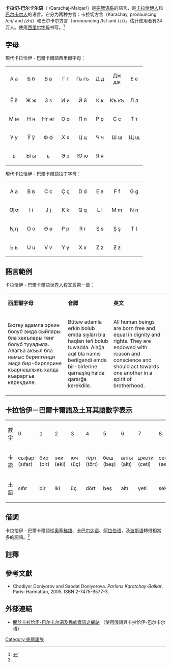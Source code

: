 {{Infobox Language
|name=卡拉恰伊-巴尔卡尔语
|nativename={{lang|ru|Къарачай-Малкъар}}<br>Qarachaj-Malqar
|familycolor=Altaic
|states=[[俄羅斯|俄羅斯]]
|region=[[卡巴爾達-巴爾卡爾共和國|卡巴爾達-巴爾卡爾共和國]]、[[卡拉恰伊-切尔克斯共和国|卡拉恰伊-切尔克斯共和国]]
|speakers=241,000
|fam1=[[突厥语系|突厥语系]]<ref>"[http://www.ethnologue.com/show_family.asp?subid=90009] {{Wayback|url=http://www.ethnologue.com/show_family.asp?subid=90009 |date=20181225063313 }} Ethnologue"</ref>
|fam2=[[欽察語支|欽察語支]]
|fam3=欽察-庫曼語組
|script=[[西里尔字母|西里尔字母]]、[[拉丁字母|拉丁字母]]
|iso2=krc|iso3=krc
|vitality=v
}}

'''卡拉切-巴尔卡尔语'''（{{lang|ru|Къарачай-Малкъар}} /Qarachaj-Malqar/）是[[突厥语系|突厥语系]]的語言，是[[卡拉恰伊人|卡拉恰伊人]]和[[巴尔卡尔人|巴尔卡尔人]]的语言。它分为两种方言：卡拉切方言（Karachay, pronouncing /ch/ and /zh/）和巴尔卡尔方言（pronouncing /ts/ and /z/）。估计使用者有24万人。使用[[西里尔字母|西里尔字母]]书写。<ref name="Compendium of the World Languages">{{cite book |url=http://books.google.com/books?id=DWAqAAAAQBAJ&pg=PA832 |title=Compendium of the World Languages |publisher=Routledge |year=2013 |authors=George L. Campbell and Gareth King |isbn=978-1-1362-5846-6 |accessdate=23 May 2014 |archive-date=2020-08-01 |archive-url=https://web.archive.org/web/20200801131608/https://books.google.com/books?id=DWAqAAAAQBAJ&pg=PA832 |dead-url=no }}</ref>

== 字母 ==
現代卡拉恰伊 - 巴爾卡爾語西里爾字母：

{| style="font-family:Arial Unicode MS; font-size:1.3em; border-color:black; border-width:1px; border-style:solid; border-collapse:collapse; background-color:#F8F8EF"
| style="width:3em; text-align:center; padding: 3px;" | А а
| style="width:3em; text-align:center; padding: 3px;" | Б б
| style="width:3em; text-align:center; padding: 3px;" | В в
| style="width:3em; text-align:center; padding: 3px;" | Г г
| style="width:3em; text-align:center; padding: 3px;" | Гъ гъ
| style="width:3em; text-align:center; padding: 3px;" | Д д
| style="width:3em; text-align:center; padding: 3px;" | Дж дж
| style="width:3em; text-align:center; padding: 3px;" | Е е
|-
| style="width:3em; text-align:center; padding: 3px;" | Ё ё
| style="width:3em; text-align:center; padding: 3px;" | Ж ж
| style="width:3em; text-align:center; padding: 3px;" | З з
| style="width:3em; text-align:center; padding: 3px;" | И и
| style="width:3em; text-align:center; padding: 3px;" | Й й
| style="width:3em; text-align:center; padding: 3px;" | К к
| style="width:3em; text-align:center; padding: 3px;" | Къ къ
| style="width:3em; text-align:center; padding: 3px;" | Л л
|-
| style="width:3em; text-align:center; padding: 3px;" | М м
| style="width:3em; text-align:center; padding: 3px;" | Н н
| style="width:3em; text-align:center; padding: 3px;" | Нг нг
| style="width:3em; text-align:center; padding: 3px;" | О о
| style="width:3em; text-align:center; padding: 3px;" | П п
| style="width:3em; text-align:center; padding: 3px;" | Р р
| style="width:3em; text-align:center; padding: 3px;" | С с
| style="width:3em; text-align:center; padding: 3px;" | Т т
|-
| style="width:3em; text-align:center; padding: 3px;" | У у
| style="width:3em; text-align:center; padding: 3px;" | Ў ў
| style="width:3em; text-align:center; padding: 3px;" | Ф ф
| style="width:3em; text-align:center; padding: 3px;" | Х х
| style="width:3em; text-align:center; padding: 3px;" | Ц ц
| style="width:3em; text-align:center; padding: 3px;" | Ч ч
| style="width:3em; text-align:center; padding: 3px;" | Ш ш
| style="width:3em; text-align:center; padding: 3px;" | Щ щ
|-
| style="width:3em; text-align:center; padding: 3px;" | ъ 
| style="width:3em; text-align:center; padding: 3px;" | Ы ы
| style="width:3em; text-align:center; padding: 3px;" | ь 
| style="width:3em; text-align:center; padding: 3px;" | Э э
| style="width:3em; text-align:center; padding: 3px;" | Ю ю
| style="width:3em; text-align:center; padding: 3px;" | Я я
|
|
|}

現代卡拉恰伊 - 巴爾卡爾語拉丁字母：

{| style="font-family:Arial Unicode MS; font-size:1.3em; border-color:black; border-width:1px; border-style:solid; border-collapse:collapse; background-color:#F8F8EF"
| style="width:3em; text-align:center; padding: 3px;" | A a
| style="width:3em; text-align:center; padding: 3px;" | B в
| style="width:3em; text-align:center; padding: 3px;" | C c
| style="width:3em; text-align:center; padding: 3px;" | Ç ç
| style="width:3em; text-align:center; padding: 3px;" | D d
| style="width:3em; text-align:center; padding: 3px;" | E e
| style="width:3em; text-align:center; padding: 3px;" | F f
| style="width:3em; text-align:center; padding: 3px;" | G g
|-
| style="width:3em; text-align:center; padding: 3px;" | Ƣ ƣ
| style="width:3em; text-align:center; padding: 3px;" | I i
| style="width:3em; text-align:center; padding: 3px;" | J j
| style="width:3em; text-align:center; padding: 3px;" | K k
| style="width:3em; text-align:center; padding: 3px;" | Q q
| style="width:3em; text-align:center; padding: 3px;" | L l
| style="width:3em; text-align:center; padding: 3px;" | M m
| style="width:3em; text-align:center; padding: 3px;" | N n
|-
| style="width:3em; text-align:center; padding: 3px;" | Ꞑ ꞑ
| style="width:3em; text-align:center; padding: 3px;" | O o
| style="width:3em; text-align:center; padding: 3px;" | Ө ө
| style="width:3em; text-align:center; padding: 3px;" | P p
| style="width:3em; text-align:center; padding: 3px;" | R r
| style="width:3em; text-align:center; padding: 3px;" | S s
| style="width:3em; text-align:center; padding: 3px;" | Ş ş
| style="width:3em; text-align:center; padding: 3px;" | T t
|-
| style="width:3em; text-align:center; padding: 3px;" | Ь ь
| style="width:3em; text-align:center; padding: 3px;" | U u
| style="width:3em; text-align:center; padding: 3px;" | V v
| style="width:3em; text-align:center; padding: 3px;" | Y y
| style="width:3em; text-align:center; padding: 3px;" | X x
| style="width:3em; text-align:center; padding: 3px;" | Z z
| style="width:3em; text-align:center; padding: 3px;" | Ƶ ƶ
|
|}

{{Alphabet krc}}

==語言範例==
卡拉恰伊 - 巴爾卡爾語[[世界人权宣言|世界人权宣言]]第一章：

{| class="wikitable"
|- align=center
| '''西里爾字母''' || '''音譯''' || '''英文''' 
|-
| Бютеу адамла эркин болуб эмда сыйлары бла хакълары тенг болуб тууадыла. Алагъа акъыл бла намыс берилгенди эмда бир-бирлерине къарнашлыкъ халда къараргъа керекдиле. || Bütew adamla erkin bolub emda sıyları bla haqları teñ bolub tuwadıla. Alağa aqıl bla namıs berilgendi emda bir-birlerine qarnaşlıq halda qararğa kerekdile. || All human beings are born free and equal in dignity and rights. They are endowed with reason and conscience and should act towards one another in a spirit of brotherhood. 
|}

==卡拉恰伊－巴爾卡爾語及土耳其語數字表示==

{| class="wikitable"
|- align=center
| 數字||0 || 1 || 2 || 3 || 4 || 5 || 6 || 7 || 8 || 9 || 10 
|-
| 卡語||сыфар (sıfar) || бир (bir) || эки (eki) || юч (üç) || тёрт (tört) || беш (beş) || алты (altı) || джети (ceti) || сегиз (segiz) || тогъуз (toğuz) || он (on)
|-
|土語
|sıfır
|bir
|iki
|üç
|dört
|beş
|altı
|yeti
|sekiz
|dokuz
|on
|}

==借詞==
卡拉恰伊 - 巴爾卡爾語從[[奧塞梯語|奧塞梯語]]、[[卡巴尔达语|卡巴尔达语]]、[[阿拉伯语|阿拉伯语]]，及[[波斯语|波斯语]]轉借相當多的詞語。<ref name="Compendium of the World Languages"/>

==註釋==
{{reflist}}

==參考文獻==
{{refbegin}}
* Chodiyor Doniyorov and Saodat Doniyorova. ''Parlons Karatchay-Balkar''. Paris: Harmattan, 2005. ISBN 2-7475-9577-3.
{{refend}}

== 外部連結 ==
{{InterWiki|code=krc}}
* [http://salpagarov.narod.ru 關於卡拉恰伊-巴尔卡尔语及民族資訊之網站] {{Wayback|url=http://salpagarov.narod.ru/ |date=20210116154001 }}（使用俄語與卡拉恰伊-巴尔卡尔语）

{{Turkic languages}}
{{Languages of Russia}}

{{Authority control}}
[[Category:突厥語族|Category:突厥語族]]